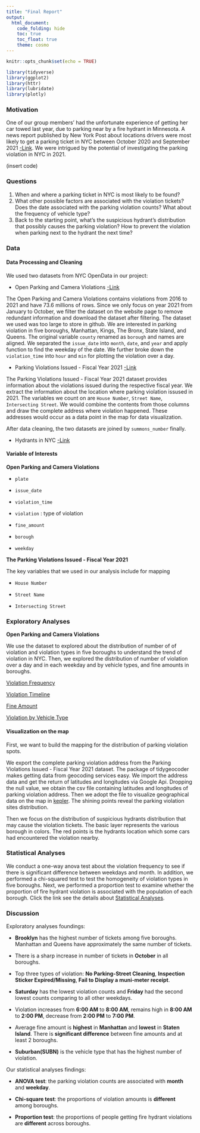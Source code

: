 ```yaml
---
title: "Final Report"
output: 
  html_document:
    code_folding: hide
    toc: true
    toc_float: true
    theme: cosmo
---
```


```r
knitr::opts_chunk$set(echo = TRUE)

library(tidyverse)
library(ggplot2)
library(httr)
library(lubridate)
library(plotly)

```

### Motivation
One of our group members' had the unfortunate experience of getting her car towed last year, due to parking near by a fire hydrant in Minnesota. A news report published by New York Post about locations drivers were most likely to get a parking ticket in NYC between October 2020 and September 2021 [-Link]( https://nypost.com/2021/11/18/these-are-the-worst-nyc-streets-for-getting-a-parking-ticket/). We were intrigued by the potential of investigating the parking violation in NYC in 2021. 

(insert code)

### Questions
1. When and where a parking ticket in NYC is most likely to be found?
2. What other possible factors are associated with the violation tickets? Does the date associated with the parking violation counts? What about the frequency of vehicle type? 
3. Back to the starting point, what's the suspicious hydrant's distribution that possibly causes the parking violation? How to prevent the violation when parking next to the hydrant the next time?


### Data

#### Data Processing and Cleaning
We used two datasets from NYC OpenData in our project:

* Open Parking and Camera Violations 
[-Link](https://data.cityofnewyork.us/City-Government/Open-Parking-and-Camera-Violations/nc67-uf89)

The Open Parking and Camera Violations contains violations from 2016 to 2021 and have 73.6 millions of rows. Since we only focus on year 2021 from January to October, we filter the dataset on the website page to remove redundant information and download the dataset after filtering. The dataset we used was too large to store in github. We are interested in parking violation in five boroughs, Manhattan, Kings, The Bronx, State Island, and Queens. The original variable `county` renamed as `borough` and names are aligned. We separated the `issue_date` into `month`, `date`, and `year` and apply function to find the weekday of the date. We further broke down the `violation_time` into `hour` and `min` for plotting the violation over a day.


* Parking Violations Issued - Fiscal Year 2021
[-Link](https://data.cityofnewyork.us/City-Government/Parking-Violations-Issued-Fiscal-Year-2021/kvfd-bves)

The Parking Violations Issued - Fiscal Year 2021 dataset provides information about the violations issued during the respective fiscal year. We extract the information about the location where parking violation issused in 2021. The variables we count on are `House Number`, `Street Name`, `Intersecting Street`. We would combine the contents from those columns and draw the complete address where violation happened. These addresses would occur as a data point in the map for data visualization. 

After data cleaning, the two datasets are joined by `summons_number` finally.

* Hydrants in NYC
[-Link](https://data.cityofnewyork.us/Environment/NYCDEP-Citywide-Hydrants/6pui-xhxz)


#### Variable of Interests

__Open Parking and Camera Violations__

* `plate`

* `issue_date`

* `violation_time`

* `violation` : type of violation

* `fine_amount`

* `borough`

* `weekday`

__The Parking Violations Issued - Fiscal Year 2021__

The key variables that we used in our analysis include for mapping

* `House Number`

* `Street Name`

* `Intersecting Street` 


### Exploratory Analyses

**Open Parking and Camera Violations**

We use the dataset to explored about the distribution of number of of violation and violation types in five boroughs to understand the trend of violation in NYC. Then, we explored the distribution of number of violation over a day and in each weekday and by vehicle types, and fine amounts in boroughs.

[Violation Frequency](frequencyI.html)

[Violation Timeline](timeline-part.html)

[Fine Amount](fines.html)

[Violation by Vehicle Type](vehicle.html)

#### Visualization on the map
First, we want to build the mapping for the distribution of parking violation spots.  

We export the complete parking violation address from the Parking Violations Issued - Fiscal Year 2021 dataset. The package of tidygeocoder makes getting data from geocoding services easy. We import the address data and get the return of latitudes and longitudes via Google Api. Dropping the null value, we obtain the csv file containing latitudes and longitudes of parking violation address. Then we adopt the file to visualize geographical data on the map in [kepler](https://kepler.gl/). The shining points reveal the parking violation sites distribution.

Then we focus on the distribution of suspicious hydrants distribution that may cause the violation tickets. The basic layer represents the various borough in colors. The red points is the hydrants location which some cars had encountered the violation nearby.

### Statistical Analyses
We conduct a one-way anova test about the violation frequency to see if there is significant difference between weekdays and month. In addition, we performed a chi-squared test to test the homogeneity of violation types in five boroughs. Next, we performed a proportion test to examine whether the proportion of fire hydrant violation is associated with the population of each borough. Click the link see the details about [Statistical Analyses](statistical-analysis.html). 

### Discussion

Exploratory analyses foundings:

* **Brooklyn** has the highest number of tickets among five boroughs. Manhattan and Queens have approximately the same number of tickets. 

* There is a sharp increase in number of tickets in **October** in all boroughs. 

* Top three types of violation: **No Parking-Street Cleaning**, **Inspection Sticker Expired/Missing**, **Fail to Display a muni-meter receipt**.

* **Saturday** has the lowest violation counts and **Friday** had the second lowest counts comparing to all other weekdays.

* Violation increases from **6:00 AM** to **8:00 AM**, remains high in **8:00 AM** to **2:00 PM**, decrease from **2:00 PM** to **7:00 PM**.

* Average fine amount is **highest** in **Manhattan** and **lowest** in **Staten Island**. There is **significant difference** between fine amounts and at least 2 boroughs.

* **Suburban(SUBN)** is the vehicle type that has the highest number of violation.

Our statistical analyses findings: 

* **ANOVA test**: the parking violation counts are associated with **month** and **weekday**. 

* **Chi-square test**: the proportions of violation amounts is **different** among boroughs. 

* **Proportion test**: the proportions of people getting fire hydrant violations are **different** across boroughs. 
